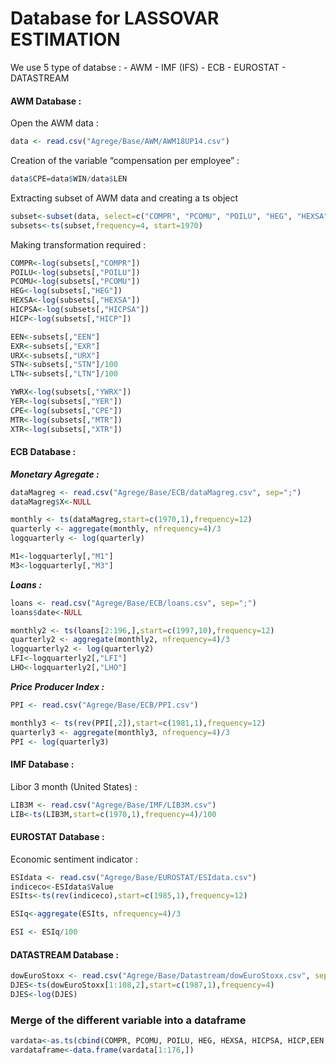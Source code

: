 Database for LASSOVAR ESTIMATION
========================================================

We use 5 type of databse : 
- AWM
- IMF (IFS)
- ECB
- EUROSTAT
- DATASTREAM



#### AWM Database :

Open the AWM data : 
```r
data <- read.csv("Agrege/Base/AWM/AWM18UP14.csv")
```


Creation of the variable "compensation per employee" : 
```r
data$CPE=data$WIN/data$LEN
```

Extracting subset of AWM data and creating a ts object
```r
subset<-subset(data, select=c("COMPR", "PCOMU", "POILU", "HEG", "HEXSA", "HICPSA", "HICP","EEN", "EXR", "STN", "LTN" , "URX", "YER", "XTR", "MTR", "CPE", "YWRX"))
subsets<-ts(subset,frequency=4, start=1970)
```


Making transformation required :
```r
COMPR<-log(subsets[,"COMPR"])
POILU<-log(subsets[,"POILU"])
PCOMU<-log(subsets[,"PCOMU"])
HEG<-log(subsets[,"HEG"])
HEXSA<-log(subsets[,"HEXSA"])
HICPSA<-log(subsets[,"HICPSA"])
HICP<-log(subsets[,"HICP"])

EEN<-subsets[,"EEN"]
EXR<-subsets[,"EXR"]
URX<-subsets[,"URX"]
STN<-subsets[,"STN"]/100
LTN<-subsets[,"LTN"]/100

YWRX<-log(subsets[,"YWRX"])
YER<-log(subsets[,"YER"])
CPE<-log(subsets[,"CPE"])
MTR<-log(subsets[,"MTR"])
XTR<-log(subsets[,"XTR"])

```



#### ECB Database :


***Monetary Agregate :***
```r
dataMagreg <- read.csv("Agrege/Base/ECB/dataMagreg.csv", sep=";")
dataMagreg$X<-NULL

monthly <- ts(dataMagreg,start=c(1970,1),frequency=12)
quarterly <- aggregate(monthly, nfrequency=4)/3
logquarterly <- log(quarterly)

M1<-logquarterly[,"M1"]
M3<-logquarterly[,"M3"]
```

***Loans :***
```r
loans <- read.csv("Agrege/Base/ECB/loans.csv", sep=";")
loans$date<-NULL

monthly2 <- ts(loans[2:196,],start=c(1997,10),frequency=12)
quarterly2 <- aggregate(monthly2, nfrequency=4)/3
logquarterly2 <- log(quarterly2)
LFI<-logquarterly2[,"LFI"]
LHO<-logquarterly2[,"LHO"]
```


***Price Producer Index :***
```r
PPI <- read.csv("Agrege/Base/ECB/PPI.csv")

monthly3 <- ts(rev(PPI[,2]),start=c(1981,1),frequency=12)
quarterly3 <- aggregate(monthly3, nfrequency=4)/3
PPI <- log(quarterly3)
```




#### IMF Database :

Libor 3 month (United States) :
```r
LIB3M <- read.csv("Agrege/Base/IMF/LIB3M.csv")
LIB<-ts(LIB3M,start=c(1970,1),frequency=4)/100

```


#### EUROSTAT Database :

Economic sentiment indicator : 
```r
ESIdata <- read.csv("Agrege/Base/EUROSTAT/ESIdata.csv")
indiceco<-ESIdata$Value
ESIts<-ts(rev(indiceco),start=c(1985,1),frequency=12)

ESIq<-aggregate(ESIts, nfrequency=4)/3

ESI <- ESIq/100
```

#### DATASTREAM Database :
```r
dowEuroStoxx <- read.csv("Agrege/Base/Datastream/dowEuroStoxx.csv", sep=";", dec=",")
DJES<-ts(dowEuroStoxx[1:108,2],start=c(1987,1),frequency=4)
DJES<-log(DJES)

```

### Merge of the different variable into a dataframe

```r
vardata<-as.ts(cbind(COMPR, PCOMU, POILU, HEG, HEXSA, HICPSA, HICP,EEN, EXR, STN, LTN , URX, YER, XTR, MTR, CPE, YWRX, LHO, LFI , M1 , M3 ,ESI, LIB, PPI, DJES ))
vardataframe<-data.frame(vardata[1:176,])

```





